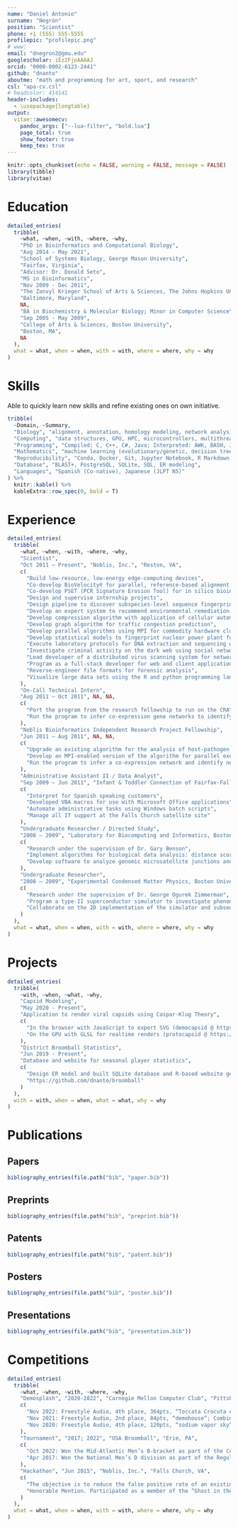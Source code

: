 ```yaml
---
name: "Daniel Antonio"
surname: "Negrón"
position: "Scientist"
phone: +1 (555) 555-5555
profilepic: "profilepic.png"
# www:
email: "dnegron2@gmu.edu"
googlescholar: iEz2FjoAAAAJ
orcid: "0000-0002-6123-2441"
github: "dnanto"
aboutme: "math and programming for art, sport, and research"
csl: "apa-cv.csl"
# headcolor: 414141
header-includes: 
  - \usepackage{longtable}
output: 
  vitae::awesomecv:
    pandoc_args: ["--lua-filter", "bold.lua"]
    page_total: true
    show_footer: true
    keep_tex: true
---
```


```r
knitr::opts_chunk$set(echo = FALSE, warning = FALSE, message = FALSE)
library(tibble)
library(vitae)
```

# Education

```r
detailed_entries(
  tribble(
    ~what, ~when, ~with, ~where, ~why,
    "PhD in Bioinformatics and Computational Biology",
    "Aug 2014 - May 2021",
    "School of Systems Biology, George Mason University",
    "Fairfax, Virginia",
    "Advisor: Dr. Donald Seto",
    "MS in Bioinformatics",
    "Nov 2009 - Dec 2011",
    "The Zanvyl Krieger School of Arts & Sciences, The Johns Hopkins University",
    "Baltimore, Maryland",
    NA,
    "BA in Biochemistry & Molecular Biology; Minor in Computer Science",
    "Sep 2005 - May 2009",
    "College of Arts & Sciences, Boston University",
    "Boston, MA",
    NA
  ),
  what = what, when = when, with = with, where = where, why = why
)
```

# Skills

Able to quickly learn new skills and refine existing ones on own initiative.

```r
tribble(
  ~Domain, ~Summary,
  "Biology", "alignment, annotation, homology modeling, network analysis, PCR assay, phylogenetics",
  "Computing", "data structures, GPU, HPC, microcontrollers, multithreading, numerical methods, parallel, UI",
  "Programming", "Compiled: C, C++, C#, Java; Interpreted: AWK, BASH, JavaScript, jq, perl, python; Coreutils",
  "Mathematics", "machine learning (evolutionary/genetic, decision trees), signed-distance functions, stats",
  "Reproducibility", "Conda, Docker, Git, Jupyter Notebook, R Markdown, Snakemake, Zotero",
  "Database", "BLAST+, PostgreSQL, SQLite, SQL, ER modeling",
  "Languages", "Spanish (Co-native), Japanese (JLPT N5)"
) %>%
  knitr::kable() %>%
  kableExtra::row_spec(0, bold = T)
```

# Experience

```r
detailed_entries(
  tribble(
    ~what, ~when, ~with, ~where, ~why,
    "Scientist", 
    "Oct 2011 – Present", "Noblis, Inc.", "Reston, VA",
    c(
      "Build low-resource, low-energy edge-computing devices",
      "Co-develop BioVelocity® for parallel, reference-based alignment of next-generation sequence reads",
      "Co-develop PSET (PCR Signature Erosion Tool) for in silico bioinformatic analysis of PCR assays",
      "Design and supervise internship projects",
      "Design pipeline to discover subspecies-level sequence fingerprints using probabilistic data structures",
      "Develop an expert system to recommend environmental remediation methods to reduce well-water contamination",
      "Develop compression algorithm with application of cellular automata and genetic algorithms",
      "Develop graph algorithm for traffic congestion prediction",
      "Develop parallel algorithms using MPI for commodity hardware clusters and compiler directives for the CRAT XMT 2",
      "Develop statistical models to fingerprint nuclear power plant fuel rods",
      "Execute laboratory protocols for DNA extraction and sequencing with the MinION",
      "Investigate criminal activity on the dark web using social network analysis",
      "Lead developer of a distributed virus scanning system for network traffic based on containerized microservices",
      "Program as a full-stack developer for web and client applications, such as laboratory and data management software",
      "Reverse-engineer file formats for forensic analysis",
      "Visualize large data sets using the R and python programming languages"
    ),
    "On-Call Technical Intern", 
    "Aug 2011 – Oct 2011", NA, NA,
    c(
      "Port the program from the research fellowship to run on the CRAY XMT 2 supercomputer",
      "Run the program to infer co-expression gene networks to identify virulence factors from P. aeroginosa microarray data"
    ),
    "Noblis Bioinformatics Independent Research Project Fellowship",
    "Jun 2011 – Aug 2011", NA, NA,
    c(
      "Upgrade an existing algorithm for the analysis of host-pathogen interaction networks from microarray data",
      "Develop an MPI-enabled version of the algorithm for parallel execution",
      "Run the program to infer a co-expression network and identify network motifs from human-plague microarray data"
    ),
    "Administrative Assistant II / Data Analyst",
    "Sep 2009 – Jun 2011", "Infant & Toddler Connection of Fairfax-Falls Church", "Fairfax, VA",
    c(
      "Interpret for Spanish speaking customers",
      "Developed VBA macros for use with Microsoft Office applications",
      "Automate administrative tasks using Windows batch scripts",
      "Manage all IT support at the Falls Church satellite site"
    ),
    "Undergraduate Researcher / Directed Study",
    "2008 – 2009", "Laboratory for Biocomputing and Informatics, Boston University", "Boston, MA",
    c(
      "Research under the supervision of Dr. Gary Benson",
      "Implement algorithms for biological data analysis: distance scoring, sequence alignment, and spaced-seed searching",
      "Develop software to analyze genomic microsatellite junctions and trace tandem repeat evolution"
    ),
    "Undergraduate Researcher", 
    "2008 – 2009", "Experimental Condensed Matter Physics, Boston University", "Boston, MA",
    c(
      "Research under the supervision of Dr. George Ogurek Zimmerman",
      "Program a type-II superconductor simulator to investigate phenomena related to the Josephson Effect",
      "Collaborate on the 2D implementation of the simulator and subsequently developed the 3D version"
    )
  ),
  what = what, when = when, with = with, where = where, why = why
)
```

# Projects

```r
detailed_entries(
  tribble(
    ~with, ~when, ~what, ~why,
    "Capsid Modeling",
    "May 2020 - Present",
    "Application to render viral capsids using Caspar-Klug Theory",
    c(
      "In the browser with JavaScript to export SVG (democapsid @ https://dnanto.github.io/democapsid/capsid.html).",
      "On the GPU with GLSL for realtime renders (protocapsid @ https://www.shadertoy.com/view/dlsGRH)."
    ),
    "District Broomball Statistics",
    "Jun 2019 - Present",
    "Database and website for seasonal player statistics",
    c(
      "Design ER model and built SQLite database and R-based website generation code.",
      "https://github.com/dnanto/broomball"
    )
  ),
  with = with, when = when, what = what, why = why
)
```

# Publications

## Papers

```r
bibliography_entries(file.path("bib", "paper.bib"))
```

## Preprints

```r
bibliography_entries(file.path("bib", "preprint.bib"))
```

## Patents

```r
bibliography_entries(file.path("bib", "patent.bib"))
```

## Posters

```r
bibliography_entries(file.path("bib", "poster.bib"))
```

## Presentations

```r
bibliography_entries(file.path("bib", "presentation.bib"))
```

# Competitions

```r
detailed_entries(
  tribble(
    ~what, ~when, ~with, ~where, ~why,
    "Demosplash", "2020-2022", "Carnegie Mellon Computer Club", "Pittsburgh, PA",
    c(
      "Nov 2022: Freestyle Audio, 4th place, 364pts, “Toccata Crocuta crocuta”",
      "Nov 2021: Freestyle Audio, 2nd place, 84pts, “demohouse”; Combined Demo, 5th place, 106pts, “democapsid”",
      "Nov 2020: Freestyle Audio, 4th place, 120pts, “sodium vapor sky”"
    ),
    "Tournament", "2017; 2022", "USA Broomball", "Erie, PA",
    c(
      "Oct 2022: Won the Mid-Atlantic Men’s B-bracket as part of the Corruption team representing Washington, D.C.",
      "Apr 2017: Won the National Men’s D division as part of the Regulators team representing Washington, D.C."
    ),
    "Hackathon", "Jun 2015", "Noblis, Inc.", "Falls Church, VA",
    c(
      "The objective is to reduce the false positive rate of an existing recall management system for healthcare systems.",
      "Honorable Mention. Participated as a member of the “Ghost in the Shell Script” team."
    )
  ),
  what = what, when = when, with = with, where = where, why = why
)
```
